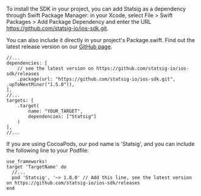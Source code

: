 To install the SDK in your project, you can add Statsig as a dependency through Swift Package Manager: in your Xcode, select File > Swift Packages > Add Package Dependency
and enter the URL https://github.com/statsig-io/ios-sdk.git.

You can also include it directly in your project's Package.swift. Find out the latest release version on our [GitHub page](https://github.com/statsig-io/ios-sdk/releases).

```
//...
dependencies: [
    // see the latest version on https://github.com/statsig-io/ios-sdk/releases
    .package(url: "https://github.com/statsig-io/ios-sdk.git", .upToNextMinor("1.5.0")),
],
//...
targets: [
    .target(
        name: "YOUR_TARGET",
        dependencies: ["Statsig"]
    )
],
//...
```

If you are using CocoaPods, our pod name is 'Statsig', and you can include the following line to your Podfile:

```
use_frameworks!
target 'TargetName' do
  //...
  pod 'Statsig', '~> 1.8.0' // Add this line, see the latest version on https://github.com/statsig-io/ios-sdk/releases
end
```
